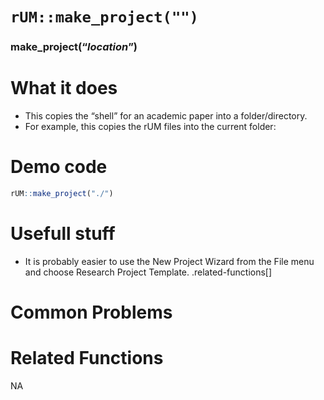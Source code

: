 # [`rUM::make_project("")`]{.blue}
 
 
### [make_project]{.blue}("*location*"){.center} 
 
# What it does 

+ This copies the "shell" for an academic paper into a folder/directory.
+ For example, this copies the rUM files into the current folder:
  
 
# Demo code 

```r
rUM::make_project("./")
```
  
 
# Usefull stuff 

+ It is probably easier to use the New Project Wizard from the File menu and choose Research Project Template.
.related-functions[]
  
 
# Common Problems 

  
 
# Related Functions 
NA  
